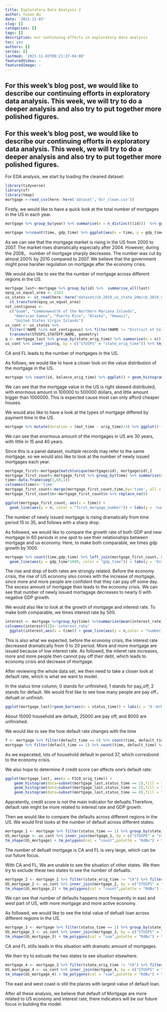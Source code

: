 ```yaml
---
title: Exploratory Data Analysis 2
author: Yusen Wu
date: '2021-11-03'
slug: []
categories: []
tags: []
description: our continuing efforts in exploratory data analysis
toc: yes
authors: []
series: []
lastmod: '2021-11-03T09:21:37-04:00'
featuredVideo: ~
featuredImage: ~
---
```

## For this week’s blog post, we would like to describe our continuing efforts in exploratory data analysis. This week, we will try to do a deeper analysis and also try to put together more polished figures.
## For this week’s blog post, we would like to  describe our continuing efforts in exploratory data analysis. This week, we will try to do a deeper analysis and also try to put together more polished figures.

For EDA analysis, we start by loading the cleaned dataset:

```r
library(tidyverse)
library(sf)
library(tmap)
mortgage <-read_csv(here::here('dataset','dcr_clean.csv'))
```

Firstly, we would like to have a quick look at the total number of mortgages in the US in each year.

```r
mortgage %>% group_by(year) %>% summarise(n = n_distinct((id)))  %>% ggplot(aes(x = year, y = n ))+geom_line() + geom_point() + labs(y = 'Total Mortgage')

mortgage %>%count(time, gdp_time) %>% ggplot(aes(x = time, y = gdp_time)) + geom_point()+geom_line() + labs(y = 'GDP Growth')
```

As we can see that the mortgage market is rising in the US from 2000 to 2007. The market rises dramatically especially after 2004. However, during the 2008， number of mortgage sharply decreases. The number was cut by almost 200% by 2010 compared to 2007. We believe that the government might pose harsher regulation on mortgage after the economy crisis.

We would also like to see the the number of mortgage across different regions in the US.

```r
mortgage_last<-mortgage %>% group_by(id) %>%  summarise_all(last) 
epsg_us_equal_area <- 2163
us_states <- st_read(here::here("dataset/cb_2019_us_state_20m/cb_2019_us_state_20m.shp"))%>% 
  st_transform(epsg_us_equal_area)
not_contiguous <-
  c("Guam", "Commonwealth of the Northern Mariana Islands",
    "American Samoa", "Puerto Rico", "Alaska", "Hawaii",
    "United States Virgin Islands")
us_cont <- us_states %>%
  filter(!NAME %in% not_contiguous) %>% filter(NAME != "District of Columbia") %>%
  transmute(STUSPS,STATEFP,NAME, geometry)
q <- mortgage_last %>% group_by(state_orig_time) %>% summarise(n = n()) 
us_cont %>% inner_join(q, by = c("STUSPS" = "state_orig_time")) %>% tm_shape() + tm_polygons(col = "n",palette = "RdBu") 
```

CA and FL leads to the number of mortgages in the US.

As follows, we would like to have a closer look on the value distribution of the mortgage in the US.

```r
mortgage %>% count(id, balance_orig_time) %>% ggplot() + geom_histogram(aes(balance_orig_time))+ xlim(0, 1500000) + labs(x = 'Mortgage Value',y = 'Total Number')
```

We can see that the mortgage value in the US is right skewed distributed, with enormous amount in 100000 to 500000 dollars, and little amount bigger than 1000000. This is expected cause most can only afford cheaper houses.

We would also like to have a look at the types of mortgage differed by payment time in the US.

```r
mortgage %>% mutate(duration = (mat_time - orig_time)/4) %>% ggplot() + geom_histogram(aes(duration))
```

We can see that enormous amount of the mortgages in US are 30 years, with little in 15 and 40 years.

Since this is a panel dataset, multiple records may refer to the same mortgage, so we would also like to look at the number of newly issued mortgages each year.

```r
mortgage_first<-mortgage[match(unique(mortgage$id), mortgage$id),]
mortgage_first_count<-mortgage_first %>% group_by(time) %>% summarise(n = n_distinct((id)))
time<-data.frame(seq(1,60,1))
colnames(time)<-'time'
mortgage_first_count<-merge(mortgage_first_count,time,by='time', all = TRUE)
mortgage_first_count$n<-mortgage_first_count$n %>% replace_na(0)

ggplot(mortgage_first_count, aes(x = time)) +
  geom_line(aes(y = n, color = "first_morgage_number")) + labs(y = 'number of new mortgages')
```

The number of newly issued mortgage is rising dramatically from time period 15 to 35, and follows with a sharp drop. 

As followed, we would like to compare the growth rate of both GDP and new mortgage in 60 periods in one spot to see their relationships between mortgage and us economy. Here, to make both comparable, we times gdp growth by 1000.

```r
mortgage %>% count(time,gdp_time) %>% left_join(mortgage_first_count, by = 'time') %>% ggplot(aes(x = time)) + geom_line(aes(y = n.y, color = "number_of_new_morgages")) +
  geom_line(aes(y = gdp_time*1000, color = "gdp_time")) + labs(y = 'Orange: NUmber of New Mortgages')
```

The rise and drop of both rates are strongly related. Before the economy crisis, the rise of US economy also comes with the increase of mortgage, since more and more people are confident that they can pay off some day. The excess amount of mortgage then leads to the economy crisis. We can see that number of newly issued mortagage decreases to nearly 0 with negative GDP growth.

We would also like to look at the growth of mortgage and interest rate. To make both comparable, we times interest rate by 500.

```r
interest <- mortgage %>%group_by(time) %>%summarize(mean(interest_rate_time)) %>% left_join(mortgage_first_count, by = 'time') 
colnames(interest)[2]<-'interest_rate'
  ggplot(interest,aes(x = time)) + geom_line(aes(y = n,color = "number_of_new_morgages")) + geom_line(aes(y = interest_rate*500, color = "Interest Rate")) + labs(y = 'Orange: NUmber of New Mortgages')
```

This is also what we expected, before the economy crisis, the interest rate decreased dramatically from 0 to 20 period. More and more mortgage are issued because of low interest rate. As followed, the interet rate increases, more and more people then cannot pay off their debt, which leads to economy crisis and decrease of mortgage.

After reviewing the whole data set, we then need to take a closer look at default rate, which is what we want to model.


In the status time column, 0 stands for unfinished, 1 stands for pay_off, 2 stands for default. We would first like to see how many people are pay off，defualt or unfinish.
```r
ggplot(mortgage_last)+geom_bar(aes(x = status_time)) + labs(x = '0：Unfinished , 1: Default , 2: Payoff')
```

About 15000 household are default, 25000 are pay off, and 8000 are unfinished.

We would like to see the how default rate changes with the time

```r
f <- mortgage %>% filter(default_time == 0) %>% count(time, default_time) 
mortgage %>% filter(default_time == 1) %>% count(time, default_time) %>% left_join(f, by = 'time') %>% mutate(default_Rate = n.x/n.y) %>% ggplot(aes(x = time, y = default_Rate)) + geom_line(color = 'Blue')
```

As we expeceted, lots of household default in period 37, which corresbond to the economy crisis.

We also hope to determine if credit score can affects one's default rate:

```r
ggplot(mortgage_last, aes(x = FICO_orig_time)) +                     
    geom_histogram(data=subset(mortgage_last,status_time == 1),fill = "red", alpha = 0.2) +
    geom_histogram(data=subset(mortgage_last,status_time == 2),fill = "blue", alpha = 0.2) +
    geom_histogram(data=subset(mortgage_last,status_time == 0),fill = "green", alpha = 0.2)
```

Appratently, credit score is not the main indicator for defualts.Therefore, default rate might be more related to interest rate and GDP growth.

Then we would like to compare the defaults across different regions in the US. We would first looks at the number of default across different states:

```r
mortgage_1 <- mortgage %>% filter(status_time == 1) %>% group_by(state_orig_time) %>% summarize(count = n()) %>% select(state_orig_time, count)
US_mortgage <- us_cont %>% inner_join(mortgage_1, by = c("STUSPS" = "state_orig_time"))
tm_shape(US_mortgage) + tm_polygons(col = "count",palette = "RdBu") + tm_shape(US_mortgage) + tm_borders()
```

The number of defualt mortgage is CA and FL is very large, which can be our future focus.

With CA and FL, We are unable to see the situation of other states. We then try to exclude these two states to see the number of defualts.

```r
mortgage_2 <- mortgage_1 %>% filter(state_orig_time != "CA") %>% filter(state_orig_time != "FL")
US_mortgage_2 <- us_cont %>% inner_join(mortgage_2, by = c("STUSPS" = "state_orig_time"))
tm_shape(US_mortgage_2) + tm_polygons(col = "count",palette = "RdBu") + tm_shape(US_mortgage_2) + tm_borders()
```

We can see that number of defaults happens more frequently in east and west part of US, with more mortgage and  more active economy.

As followed, we would like to see the total value of defualt loan across different regions in the US.

```r
mortgage_3 <- mortgage %>% filter(status_time == 1) %>% group_by(state_orig_time) %>% summarize(sum = sum(balance_time)) %>% select(state_orig_time, sum)
US_mortgage_3 <- us_cont %>% inner_join(mortgage_3, by = c("STUSPS" = "state_orig_time"))
tm_shape(US_mortgage_3) + tm_polygons(col = "sum",palette = "RdBu") + tm_shape(US_mortgage_3) + tm_borders()
```

CA and FL stills leads in this situation with dramatic amount of mortgages.

We then try to exlcude the two states to see situation elsewhere.

```r
mortgage_4 <- mortgage_3 %>% filter(state_orig_time != "CA") %>% filter(state_orig_time != "FL")
US_mortgage_4 <- us_cont %>% inner_join(mortgage_4, by = c("STUSPS" = "state_orig_time"))
tm_shape(US_mortgage_4) + tm_polygons(col = "sum",palette = "RdBu") + tm_shape(US_mortgage_4) + tm_borders()
```

The east and west coast is still the places with largest value of default loan.

After all these analysis, we believe that default of Mortgage are more related to US economy and interest rate, there indicators will be our future focus in building the model.
